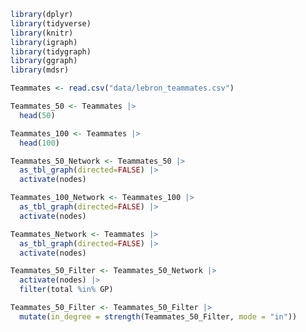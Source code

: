 

```r
library(dplyr)
library(tidyverse)
library(knitr)
library(igraph)
library(tidygraph)
library(ggraph)
library(mdsr)

Teammates <- read.csv("data/lebron_teammates.csv")

Teammates_50 <- Teammates |>
  head(50)

Teammates_100 <- Teammates |>
  head(100)

Teammates_50_Network <- Teammates_50 |>
  as_tbl_graph(directed=FALSE) |>
  activate(nodes)

Teammates_100_Network <- Teammates_100 |>
  as_tbl_graph(directed=FALSE) |>
  activate(nodes)

Teammates_Network <- Teammates |>
  as_tbl_graph(directed=FALSE) |>
  activate(nodes)

Teammates_50_Filter <- Teammates_50_Network |> 
  activate(nodes) |> 
  filter(total %in% GP) 

Teammates_50_Filter <- Teammates_50_Filter |>
  mutate(in_degree = strength(Teammates_50_Filter, mode = "in"))


```
